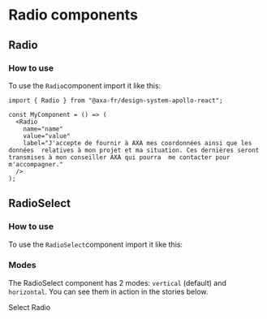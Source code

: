 
[//]: # 'import * as RadioSelectStories from "./RadioSelect.stories";'

<Meta of={RadioStories} />

# Radio components

## Radio

### How to use

To use the `Radio`component import it like this:

```tsx
import { Radio } from "@axa-fr/design-system-apollo-react";

const MyComponent = () => (
  <Radio
    name="name"
    value="value"
    label="J'accepte de fournir à AXA mes coordonnées ainsi que les données  relatives à mon projet et ma situation. Ces dernières seront transmises à mon conseiller AXA qui pourra  me contacter pour m'accompagner."
  />
);
```

<Canvas of={RadioStories.RadioStory} />
<Controls of={RadioStories.RadioStory} />

## RadioSelect

### How to use

To use the `RadioSelect`component import it like this:

### Modes

The RadioSelect component has 2 modes: `vertical` (default) and `horizontal`.
You can see them in action in the stories below.

Select Radio

[//]: # "<Canvas of={RadioSelectStories.RadioSelectStory} />"
[//]: # "<Controls of={RadioSelectStories.RadioSelectStory} />"

